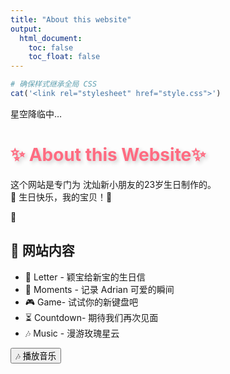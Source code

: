 ```yaml
---
title: "About this website"
output:
  html_document:
    toc: false
    toc_float: false
---
```


```r
# 确保样式继承全局 CSS
cat('<link rel="stylesheet" href="style.css">')
```

<!-- 🚀 开屏动画 -->
<div id="loading-screen">
<div id="loading-content">星空降临中...</div>
</div>

<!-- 🌌 星空背景 -->
<div id="starry-background"></div>



<div class="container"> <h1 style="color:#ff6b81; text-shadow: 3px 3px 6px rgba(0, 0, 0, 0.2);">
✨ About this  Website✨</h1> <p> 这个网站是专门为 沈灿新小朋友的23岁生日制作的。<br> 🎂 生日快乐，我的宝贝！💖 </p> 
<!-- ❤️ 跳动的心动画 -->
<div class="heart-container"> 💖 </div>
<h2>📌 网站内容</h2> 
<ul> 
<li>🌟 Letter - 颖宝给新宝的生日信</li> 
<li>📸 Moments - 记录 Adrian 可爱的瞬间</li> 
<li>🎮 Game- 试试你的新键盘吧</li> 
<li>⏳ Countdown- 期待我们再次见面</li> 
<li>🎶 Music - 漫游玫瑰星云 </li> 
</ul> 
<!-- 🎵 播放音乐按钮 -->
<button class="music-button" onclick="playMusic()">🎶 播放音乐</button>

<!-- 🎶 音频播放器（默认隐藏） --> <audio id="bgMusic" loop> <source src="audio/your-music-file.ogg" type="audio/ogg"> <source src="audio/your-music-file.mp3" type="audio/mpeg"> 你的浏览器不支持播放音乐。 </audio> </div> <script> function playMusic() { var music = document.getElementById("bgMusic"); if (music.paused) { music.play(); } else { music.pause(); } } </script>



<script>
document.addEventListener("DOMContentLoaded", function () {
    // 🚀 让开屏动画 3 秒后淡出
    setTimeout(() => {
        document.getElementById("loading-screen").style.opacity = "0";
        setTimeout(() => {
            document.getElementById("loading-screen").style.display = "none";
        }, 1000);
    }, 3000);
});
</script>




